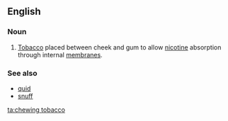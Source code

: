 ==English==
===Noun===
{{en-noun|sg=[[chewing]] [[tobacco]]}}
#{{US}} [[tobacco|Tobacco]] placed between cheek and gum to allow [[nicotine]] absorption through internal [[membrane]]s.

===See also===
*[[quid]]
*[[snuff]]

[[ta:chewing tobacco]]